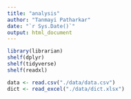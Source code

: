 ```yaml
---
title: "analysis"
author: "Tanmayi Patharkar"
date: "`r Sys.Date()`"
output: html_document
---
```

```r
library(librarian)
shelf(dplyr) 
shelf(tidyverse)
shelf(readxl)
```

```r
data <- read.csv("./data/data.csv")
dict <- read_excel("./data/dict.xlsx")
```

